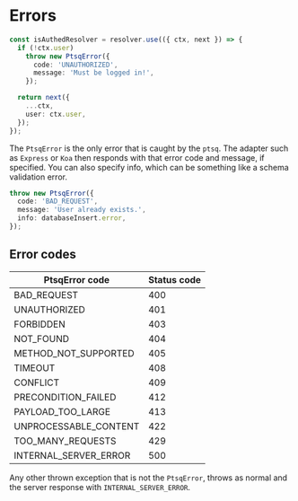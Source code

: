 # Errors

```ts copy
const isAuthedResolver = resolver.use(({ ctx, next }) => {
  if (!ctx.user)
    throw new PtsqError({
      code: 'UNAUTHORIZED',
      message: 'Must be logged in!',
    });

  return next({
    ...ctx,
    user: ctx.user,
  });
});
```

The `PtsqError` is the only error that is caught by the `ptsq`.
The adapter such as `Express` or `Koa` then responds with that error code and message, if specified.
You can also specify info, which can be something like a schema validation error.

```ts copy
throw new PtsqError({
  code: 'BAD_REQUEST',
  message: 'User already exists.',
  info: databaseInsert.error,
});
```

## Error codes

| PtsqError code        | Status code |
| --------------------- | ----------- |
| BAD_REQUEST           | 400         |
| UNAUTHORIZED          | 401         |
| FORBIDDEN             | 403         |
| NOT_FOUND             | 404         |
| METHOD_NOT_SUPPORTED  | 405         |
| TIMEOUT               | 408         |
| CONFLICT              | 409         |
| PRECONDITION_FAILED   | 412         |
| PAYLOAD_TOO_LARGE     | 413         |
| UNPROCESSABLE_CONTENT | 422         |
| TOO_MANY_REQUESTS     | 429         |
| INTERNAL_SERVER_ERROR | 500         |

Any other thrown exception that is not the `PtsqError`, throws as normal and the server response with `INTERNAL_SERVER_ERROR`.
